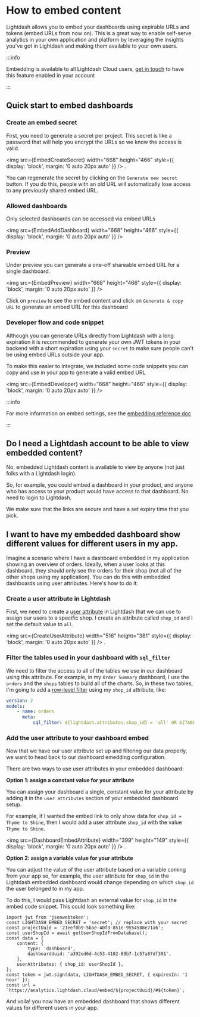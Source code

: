 
# How to embed content

Lightdash allows you to embed your dashboards using expirable URLs and tokens (embed URLs from now on). This is a great way to enable self-serve analytics in your own application and platform by leveraging the insights you've got in Lightdash and making them available to your own users.

:::info

Embedding is available to all Lightdash Cloud users, [get in touch](https://lightdash.typeform.com/to/BujU5wg5) to have this feature enabled in your account

:::

## Quick start to embed dashboards

### Create an embed secret

First, you need to generate a secret per project.
This secret is like a password that will help you encrypt the URLs so we know the access is valid.

<img
    src={EmbedCreateSecret}
    width="668"
    height="466"
    style={{ display: 'block', margin: '0 auto 20px auto' }}
/>
.

You can regenerate the secret by clicking on the `Generate new secret` button. If you do this, people with an old URL will automatically lose access to any previously shared embed URL.

### Allowed dashboards

Only selected dashboards can be accessed via embed URLs

<img
    src={EmbedAddDashboard}
    width="668"
    height="466"
    style={{ display: 'block', margin: '0 auto 20px auto' }}
/>

### Preview

Under preview you can generate a one-off shareable embed URL for a single dashboard.

<img
    src={EmbedPreview}
    width="668"
    height="466"
    style={{ display: 'block', margin: '0 auto 20px auto' }}
/>

Click on `preview` to see the embed content and click on `Generate & copy URL` to generate an embed URL for this dashboard

### Developer flow and code snippet

Although you can generate URLs directly from Lightdash with a long expiration
it is recommended to generate your own JWT tokens in your backend with a short expiration using your `secret`
to make sure people can't be using embed URLs outside your app.

To make this easier to integrate, we included some code snippets you can copy and use in your app to generate a valid embed URL

<img
    src={EmbedDeveloper}
    width="668"
    height="466"
    style={{ display: 'block', margin: '0 auto 20px auto' }}
/>

:::info

For more information on embed settings, see the [embedding reference doc](../references/embedding.mdx)

:::

## Do I need a Lightdash account to be able to view embedded content?

No, embedded Lightdash content is available to view by anyone (not just folks with a Lightdash login).

So, for example, you could embed a dashboard in your product, and anyone who has access to your product would have access to that dashboard. No need to login to Lightdash.

We make sure that the links are secure and have a set expiry time that you pick.

## I want to have my embedded dashboard show different values for different users in my app.

Imagine a scenario where I have a dashboard embedded in my application showing an overview of orders. Ideally, when a user looks at this dashboard, they should only see the orders for their shop (not all of the other shops using my application). You can do this with embedded dashboards using user attributes. Here's how to do it:

### Create a user attribute in Lightdash

First, we need to create a [user attribute](../references/user-attributes.mdx) in Lightdash that we can use to assign our users to a specific shop. I create an attribute called `shop_id` and I set the default value to `all`.

<img
    src={CreateUserAttribute}
    width="516"
    height="381"
    style={{ display: 'block', margin: '0 auto 20px auto' }}
/>
.

### Filter the tables used in your dashboard with `sql_filter`

We need to filter the access to all of the tables we use in our dashboard using this attribute. For example, in my `Order Summary` dashboard, I use the `orders` and the `shops` tables to build all of the charts. So, in these two tables, I'm going to add a [row-level filter](#../references/user-attributes#1-row-filtering-with-sql_filter) using my `shop_id` attribute, like:

```yaml
version: 2
models:
    - name: orders
      meta:
          sql_filter: ${lightdash.attributes.shop_id} = 'all' OR ${TABLE}.shop_id = ${lightdash.attributes.shop_id}
```

### Add the user attribute to your dashboard embed

Now that we have our user attribute set up and filtering our data properly, we want to head back to our dashboard emedding configuration.

There are two ways to use user attributes in your embedded dashboard:

**Option 1: assign a constant value for your attribute**

You can assign your dashboard a single, constant value for your attribute by adding it in the `user attributes` section of your embedded dashboard setup.

For example, if I wanted the embed link to only show data for `shop_id = Thyme to Shine`, then I would add a user attribute `shop_id` with the value `Thyme to Shine`.

<img
    src={DashboardEmbedAttribute}
    width="399"
    height="149"
    style={{ display: 'block', margin: '0 auto 20px auto' }}
/>
.

**Option 2: assign a variable value for your attribute**

You can adjust the value of the user attribute based on a variable coming from your app so, for example, the user attribute for `shop_id` in the Lightdash embedded dashboard would change depending on which `shop_id` the user belonged to in my app.

To do this, I would pass Lightdash an external value for `shop_id` in the embed code snippet. This could look something like:

```node
import jwt from 'jsonwebtoken';
const LIGHTDASH_EMBED_SECRET = 'secret'; // replace with your secret
const projectUuid = '21eef0b9-5bae-40f3-851e-9554588e71a6';
const userShopId = await getUserShopIdFromDatabase();
const data = {
    content: {
        type: 'dashboard',
        dashboardUuid: 'a392ed6d-4c53-4102-89b7-1c57a87df391',
    },
    userAttributes: { shop_id: userShopId },
};
const token = jwt.sign(data, LIGHTDASH_EMBED_SECRET, { expiresIn: '1 hour' });
const url = `https://analytics.lightdash.cloud/embed/${projectUuid}/#${token}`;
```

And voila! you now have an embedded dashboard that shows different values for different users in your app.
